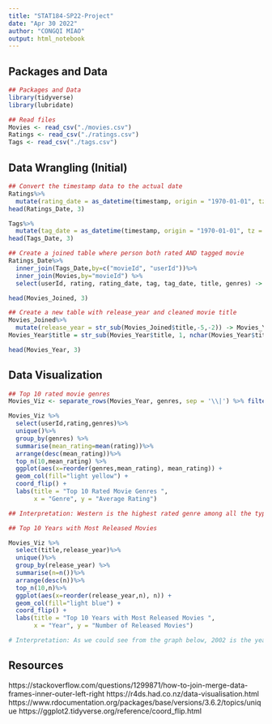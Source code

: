 ---
title: "STAT184-SP22-Project"
date: "Apr 30 2022"
author: "CONGQI MIAO"
output: html_notebook
---

## Packages and Data

```{r, warning=FALSE, message=FALSE}
## Packages and Data
library(tidyverse)  
library(lubridate)  

## Read files
Movies <- read_csv("./movies.csv") 
Ratings <- read_csv("./ratings.csv")
Tags <- read_csv("./tags.csv")

```


## Data Wrangling (Initial)

```{r}
## Convert the timestamp data to the actual date
Ratings%>%
  mutate(rating_date = as_datetime(timestamp, origin = "1970-01-01", tz = "UTC")) -> Ratings_Date
head(Ratings_Date, 3)

Tags%>%
  mutate(tag_date = as_datetime(timestamp, origin = "1970-01-01", tz = "UTC")) -> Tags_Date
head(Tags_Date, 3)
```


```{r}
## Create a joined table where person both rated AND tagged movie
Ratings_Date%>%
  inner_join(Tags_Date,by=c("movieId", "userId"))%>%
  inner_join(Movies,by="movieId") %>%
  select(userId, rating, rating_date, tag, tag_date, title, genres) -> Movies_Joined

head(Movies_Joined, 3)
```

```{r}
## Create a new table with release_year and cleaned movie title
Movies_Joined%>%
  mutate(release_year = str_sub(Movies_Joined$title,-5,-2)) -> Movies_Year
Movies_Year$title = str_sub(Movies_Year$title, 1, nchar(Movies_Year$title)-6)

head(Movies_Year, 3)

```

## Data Visualization
```{r}
## Top 10 rated movie genres
Movies_Viz <- separate_rows(Movies_Year, genres, sep = '\\|') %>% filter(release_year!="erso")

Movies_Viz %>% 
  select(userId,rating,genres)%>%
  unique()%>%
  group_by(genres) %>%
  summarise(mean_rating=mean(rating))%>%
  arrange(desc(mean_rating))%>%
  top_n(10,mean_rating) %>%
  ggplot(aes(x=reorder(genres,mean_rating), mean_rating)) +
  geom_col(fill="light yellow") +
  coord_flip() +
  labs(title = "Top 10 Rated Movie Genres ",
       x = "Genre", y = "Average Rating")

## Interpretation: Western is the highest rated genre among all the types with an average rating of over 4. For 2nd and 10th genre, the ratings are quite close between 3.75 to 4.0.

```

```{r}
## Top 10 Years with Most Released Movies

Movies_Viz %>% 
  select(title,release_year)%>%
  unique()%>%
  group_by(release_year) %>%
  summarise(n=n())%>%
  arrange(desc(n))%>%
  top_n(10,n)%>%
  ggplot(aes(x=reorder(release_year,n), n)) +
  geom_col(fill="light blue") +
  coord_flip() +
  labs(title = "Top 10 Years with Most Released Movies ",
       x = "Year", y = "Number of Released Movies")

# Interpretation: As we could see from the graph below, 2002 is the year with most released movies. It gives us the information about the prosperity of the industry in the past. 


```

## Resources
https://stackoverflow.com/questions/1299871/how-to-join-merge-data-frames-inner-outer-left-right
https://r4ds.had.co.nz/data-visualisation.html
https://www.rdocumentation.org/packages/base/versions/3.6.2/topics/unique
https://ggplot2.tidyverse.org/reference/coord_flip.html